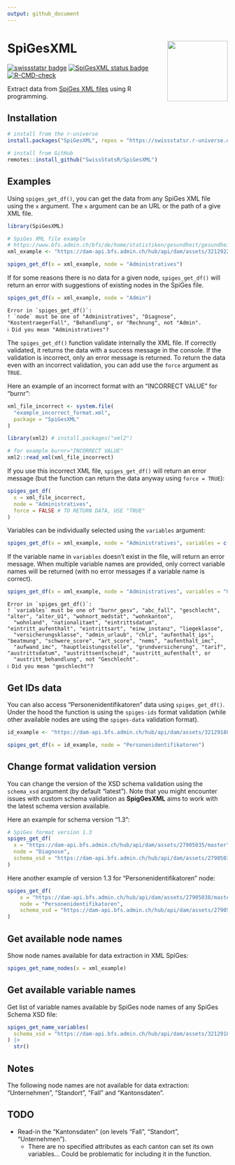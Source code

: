 ```yaml
---
output: github_document
---
```


<!-- README.md is generated from README.Rmd. Please edit that file -->

# SpiGesXML <img src="man/figures/logo.png" align="right" height="138" />

<!-- badges: start -->
[![swissstatsr badge](https://swissstatsr.r-universe.dev/badges/:name)](https://swissstatsr.r-universe.dev/)
[![SpiGesXML status badge](https://swissstatsr.r-universe.dev/badges/SpiGesXML)](https://swissstatsr.r-universe.dev/SpiGesXML)
[![R-CMD-check](https://github.com/SwissStatsR/SpiGesXML/actions/workflows/R-CMD-check.yaml/badge.svg)](https://github.com/SwissStatsR/SpiGesXML/actions/workflows/R-CMD-check.yaml)
<!-- badges: end -->

Extract data from [SpiGes XML files](https://www.bfs.admin.ch/asset/de/32129188) using R programming.

## Installation

``` r
# install from the r-universe
install.packages("SpiGesXML", repos = "https://swissstatsr.r-universe.dev")
```

``` r
# install from GitHub
remotes::install_github("SwissStatsR/SpiGesXML")
```

## Examples

Using `spiges_get_df()`, you can get the data from any SpiGes XML file using the `x` argument. The `x` argument can be an URL or the path of a give XML file.

```r
library(SpiGesXML)

# SpiGes XML file example 
# https://www.bfs.admin.ch/bfs/de/home/statistiken/gesundheit/gesundheitswesen/projekt-spiges.assetdetail.27905035.html
xml_example <- "https://dam-api.bfs.admin.ch/hub/api/dam/assets/32129227/master"

spiges_get_df(x = xml_example, node = "Administratives")
```

If for some reasons there is no data for a given node, `spiges_get_df()` will return an error with suggestions of existing nodes in the SpiGes file. 

```r
spiges_get_df(x = xml_example, node = "Admin")
```

    Error in `spiges_get_df()`:
    ! `node` must be one of "Administratives", "Diagnose", "KostentraegerFall", "Behandlung", or "Rechnung", not "Admin".
    ℹ Did you mean "Administratives"?

The `spiges_get_df()` function validate internally the XML file. If correctly validated, it returns the data with a success message in the console. If the validation is incorrect, only an error message is returned. To return the data even with an incorrect validation, you can add use the `force` argument as `TRUE`.

Here an example of an incorrect format with an "INCORRECT VALUE" for "burnr":

```r
xml_file_incorrect <- system.file(
  "example_incorrect_format.xml", 
  package = "SpiGesXML"
)

library(xml2) # install.packages("xml2")

# for example burnr="INCORRECT VALUE"
xml2::read_xml(xml_file_incorrect)
```

If you use this incorrect XML file, `spiges_get_df()` will return an error message (but the function can return the data anyway using `force = TRUE`):

```r
spiges_get_df(
  x = xml_file_incorrect,
  node = "Administratives",
  force = FALSE # TO RETURN DATA, USE "TRUE"
)
```

Variables can be individually selected using the `variables` argument:

```r
spiges_get_df(x = xml_example, node = "Administratives", variables = c("abc_fall", "geschlecht"))
```

If the variable name in `variables` doesn't exist in the file, will return an error message. When multiple variable names are provided, only correct variable names will be returned (with no error messages if a variable name is correct).

```r
spiges_get_df(x = xml_example, node = "Administratives", variables = "Geschlecht")
```

    Error in `spiges_get_df()`:
    ! `variables` must be one of "burnr_gesv", "abc_fall", "geschlecht", "alter", "alter_U1", "wohnort_medstat", "wohnkanton",
      "wohnland", "nationalitaet", "eintrittsdatum", "eintritt_aufenthalt", "eintrittsart", "einw_instanz", "liegeklasse",
      "versicherungsklasse", "admin_urlaub", "chlz", "aufenthalt_ips", "beatmung", "schwere_score", "art_score", "nems", "aufenthalt_imc",
      "aufwand_imc", "hauptleistungsstelle", "grundversicherung", "tarif", "austrittsdatum", "austrittsentscheid", "austritt_aufenthalt", or
      "austritt_behandlung", not "Geschlecht".
    ℹ Did you mean "geschlecht"?

## Get IDs data

You can also access "Personenidentifikatoren" data using `spiges_get_df()`. Under the hood the function is using the `spiges-ids` format validation (while other available nodes are using the `spiges-data` validation format).

```r
id_example <- "https://dam-api.bfs.admin.ch/hub/api/dam/assets/32129180/master"

spiges_get_df(x = id_example, node = "Personenidentifikatoren")
```

## Change format validation version

You can change the version of the XSD schema validation using the `schema_xsd` argument (by default "latest"). Note that you might encounter issues with custom schema validation as **SpigGesXML** aims to work with the latest schema version available.

Here an example for schema version "1.3":

```r
# SpiGes format version 1.3 
spiges_get_df(
  x = "https://dam-api.bfs.admin.ch/hub/api/dam/assets/27905035/master", 
  node = "Diagnose",
  schema_xsd = "https://dam-api.bfs.admin.ch/hub/api/dam/assets/27905037/master"
)
```

Here another example of version 1.3 for "Personenidentifikatoren" node:

```r
spiges_get_df(
    x = "https://dam-api.bfs.admin.ch/hub/api/dam/assets/27905038/master", 
    node = "Personenidentifikatoren",
    schema_xsd = "https://dam-api.bfs.admin.ch/hub/api/dam/assets/27905036/master"
)
```

## Get available node names

Show node names available for data extraction in XML SpiGes:

```r
spiges_get_name_nodes(x = xml_example)
```

## Get available variable names

Get list of variable names available by SpiGes node names of any SpiGes Schema XSD file:

```r
spiges_get_name_variables(
  schema_xsd = "https://dam-api.bfs.admin.ch/hub/api/dam/assets/32129184/master"
) |>
  str()
```

## Notes

The following node names are not available for data extraction: "Unternehmen", "Standort", "Fall" and "Kantonsdaten".

## TODO

- Read-in the "Kantonsdaten" (on levels "Fall", "Standort", "Unternehmen").
    - There are no specified attributes as each canton can set its own variables... Could be problematic for including it in the function.

